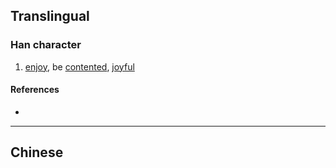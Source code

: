 {{also|愷}}
{{character info/new}}
==Translingual==

===Han character===
{{Han char|rn=61|rad=心|as=06|sn=9|four=|canj=PUSU|ids=⿰忄岂}}

# [[enjoy]], be [[contented]], [[joyful]]

====References====
* {{Han ref|kx=0386.161|hdz=42296.030|uh=607A|ud=24698}}

----

==Chinese==
{{zh-see|愷}}